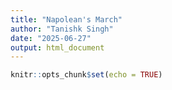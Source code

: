 ```yaml
---
title: "Napolean's March"
author: "Tanishk Singh"
date: "2025-06-27"
output: html_document
---
```


```r
knitr::opts_chunk$set(echo = TRUE)
```

